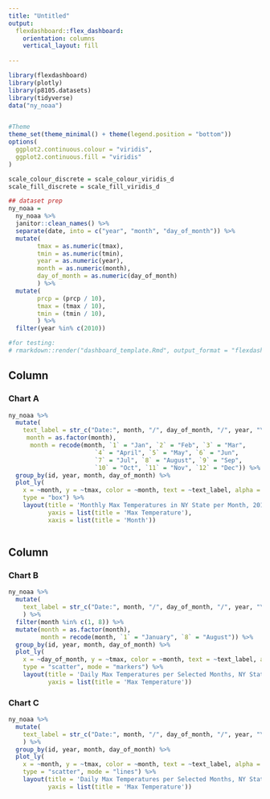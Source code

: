 ```yaml
---
title: "Untitled"
output: 
  flexdashboard::flex_dashboard:
    orientation: columns
    vertical_layout: fill
    
---
```


```r
library(flexdashboard)
library(plotly)
library(p8105.datasets)
library(tidyverse)
data("ny_noaa")


#Theme
theme_set(theme_minimal() + theme(legend.position = "bottom"))
options(
  ggplot2.continuous.colour = "viridis",
  ggplot2.continuous.fill = "viridis"
)

scale_colour_discrete = scale_colour_viridis_d
scale_fill_discrete = scale_fill_viridis_d

## dataset prep
ny_noaa =
  ny_noaa %>% 
  janitor::clean_names() %>% 
  separate(date, into = c("year", "month", "day_of_month")) %>% 
  mutate(
        tmax = as.numeric(tmax),
        tmin = as.numeric(tmin),
        year = as.numeric(year),
        month = as.numeric(month),
        day_of_month = as.numeric(day_of_month)
        ) %>% 
  mutate(
        prcp = (prcp / 10),
        tmax = (tmax / 10),
        tmin = (tmin / 10),
        ) %>% 
  filter(year %in% c(2010))

#for testing:
# rmarkdown::render("dashboard_template.Rmd", output_format = "flexdashboard::flex_dashboard")

```



Column {data-width=650}
-----------------------------------------------------------------------

### Chart A

```r
ny_noaa %>% 
  mutate(
    text_label = str_c("Date:", month, "/", day_of_month, "/", year, "\nMax Temperature:", tmax),
     month = as.factor(month),
      month = recode(month, `1` = "Jan", `2` = "Feb", `3` = "Mar", 
                        `4` = "April", `5` = "May", `6` = "Jun", 
                        `7` = "Jul", `8` = "August", `9` = "Sep",
                        `10` = "Oct", `11` = "Nov", `12` = "Dec")) %>%
  group_by(id, year, month, day_of_month) %>%
  plot_ly(
    x = ~month, y = ~tmax, color = ~month, text = ~text_label, alpha = 0.5,
    type = "box") %>% 
    layout(title = 'Monthly Max Temperatures in NY State per Month, 2010',
           yaxis = list(title = 'Max Temperature'),
           xaxis = list(title = 'Month'))



```

Column {data-width=350}
-----------------------------------------------------------------------

### Chart B

```r
ny_noaa %>% 
  mutate(
    text_label = str_c("Date:", month, "/", day_of_month, "/", year, "\nMax Temperature:", tmax)
    ) %>% 
  filter(month %in% c(1, 8)) %>% 
  mutate(month = as.factor(month),
         month = recode(month, `1` = "January", `8` = "August")) %>% 
  group_by(id, year, month, day_of_month) %>%
  plot_ly(
    x = ~day_of_month, y = ~tmax, color = ~month, text = ~text_label, alpha = 0.5,
    type = "scatter", mode = "markers") %>% 
    layout(title = 'Daily Max Temperatures per Selected Months, NY State, 2010',
           yaxis = list(title = 'Max Temperature'))
```

### Chart C

```r
ny_noaa %>% 
  mutate(
    text_label = str_c("Date:", month, "/", day_of_month, "/", year, "\nMax Temperature:", tmax)
    ) %>% 
  group_by(id, year, month, day_of_month) %>%
  plot_ly(
    x = ~month, y = ~tmax, color = ~month, text = ~text_label, alpha = 0.5,
    type = "scatter", mode = "lines") %>% 
    layout(title = 'Daily Max Temperatures per Selected Months, NY State, 2010',
           yaxis = list(title = 'Max Temperature'))
```



